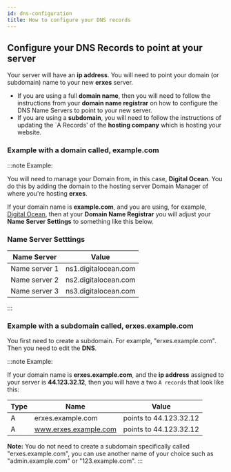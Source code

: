 ```yaml
---
id: dns-configuration
title: How to configure your DNS records
---
```


## Configure your DNS Records to point at your server

Your server will have an **ip address**. You will need to point your domain (or subdomain) name to your new **erxes** server.

- If you are using a full **domain name**, then you will need to follow the instructions from your **domain name registrar** on how to configure the DNS Name Servers to point to your new server.
- If you are using a **subdomain**, you will need to follow the instructions of updating the `A Records' of the **hosting company** which is hosting your website.

### Example with a domain called, example.com

:::note Example:

You will need to manage your Domain from, in this case, **Digital Ocean**. You do this by adding the domain to the hosting server Domain Manager of where you're hosting **erxes**.

If your domain name is **example.com**, and you are using, for example, [Digital Ocean](https://www.digitalocean.com/community/tutorials/how-to-point-to-digitalocean-nameservers-from-common-domain-registrars), then at your **Domain Name Registrar** you will adjust your **Name Server Settings** to something like this below.

### Name Server Setttings

| Name Server   | Value                |
| ------------- | -------------------- |
| Name server 1 | ns1.digitalocean.com |
| Name server 2 | ns2.digitalocean.com |
| Name server 3 | ns3.digitalocean.com |

:::

### Example with a subdomain called, erxes.example.com

You first need to create a subdomain. For example, "erxes.example.com". Then you need to edit the **DNS**.

:::note Example:

If your domain name is **erxes.example.com**, and the **ip address** assigned to your server is **44.123.32.12**, then you will have a two `A records` that look like this:

| Type | Name                  | Value                  |
| ---- | --------------------- | ---------------------- |
| A    | erxes.example.com     | points to 44.123.32.12 |
| A    | www.erxes.example.com | points to 44.123.32.12 |

**Note:** You do not need to create a subdomain specifically called "erxes.example.com", you can use another name of your choice such as "admin.example.com" or "123.example.com".
:::
